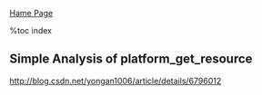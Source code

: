 [[index|Hame Page]]

%toc index

== Simple Analysis of platform_get_resource ==

http://blog.csdn.net/yongan1006/article/details/6796012<br>
